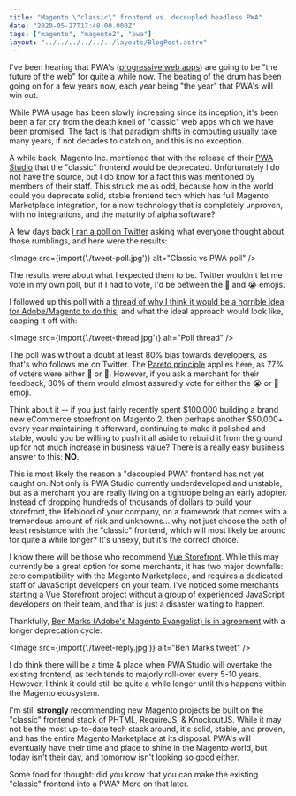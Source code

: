 ```yaml
---
title: "Magento \"classic\" frontend vs. decoupled headless PWA"
date: "2020-05-27T17:48:00.000Z"
tags: ["magento", "magento2", "pwa"]
layout: "../../../../../../layouts/BlogPost.astro"
---
```



I've been hearing that PWA's ([progressive web apps](https://en.wikipedia.org/wiki/Progressive_web_application)) are going to be "the future of the web" for quite a while now. The beating of the drum has been going on for a few years now, each year being "the year" that PWA's will win out.

While PWA usage has been slowly increasing since its inception, it's been been a far cry from the death knell of "classic" web apps which we have been promised. The fact is that paradigm shifts in computing usually take many years, if not decades to catch on, and this is no exception.

A while back, Magento Inc. mentioned that with the release of their [PWA Studio](https://magento.github.io/pwa-studio/) that the "classic" frontend would be deprecated. Unfortunately I do not have the source, but I do know for a fact this was mentioned by members of their staff. This struck me as odd, because how in the world could you deprecate solid, stable frontend tech which has full Magento Marketplace integration, for a new technology that is completely unproven, with no integrations, and the maturity of alpha software?

A few days back [I ran a poll on Twitter](https://twitter.com/markshust/status/1264193378960519169) asking what everyone thought about those rumblings, and here were the results:

<Image src={import('./tweet-poll.jpg')} alt="Classic vs PWA poll" />

The results were about what I expected them to be. Twitter wouldn't let me vote in my own poll, but if I had to vote, I'd be between the 🤔 and 😭 emojis.

I followed up this poll with a [thread of why I think it would be a horrible idea for Adobe/Magento to do this](https://twitter.com/markshust/status/1264559797313122305), and what the ideal approach would look like, capping it off with:

<Image src={import('./tweet-thread.jpg')} alt="Poll thread" />

The poll was without a doubt at least 80% bias towards developers, as that's who follows me on Twitter. The [Pareto principle](https://en.wikipedia.org/wiki/Pareto_principle) applies here, as 77% of voters were either 🙂 or 🤔. However, if you ask a merchant for their feedback, 80% of them would almost assuredly vote for either the 😭 or 🤯 emoji.

Think about it -- if you just fairly recently spent $100,000 building a brand new eCommerce storefront on Magento 2, then perhaps another $50,000+ every year maintaining it afterward, continuing to make it polished and stable, would you be willing to push it all aside to rebuild it from the ground up for not much increase in business value? There is a really easy business answer to this: **NO**.

This is most likely the reason a "decoupled PWA" frontend has not yet caught on. Not only is PWA Studio currently underdeveloped and unstable, but as a merchant you are really living on a tightrope being an early adopter. Instead of dropping hundreds of thousands of dollars to build your storefront, the lifeblood of your company, on a framework that comes with a tremendous amount of risk and unknowns... why not just choose the path of least resistance with the "classic" frontend, which will most likely be around for quite a while longer? It's unsexy, but it's the correct choice.

I know there will be those who recommend [Vue Storefront](https://www.vuestorefront.io/). While this may currently be a great option for some merchants, it has two major downfalls: zero compatibility with the Magento Marketplace, and requires a dedicated staff of JavaScript developers on your team. I've noticed some merchants starting a Vue Storefront project without a group of experienced JavaScript developers on their team, and that is just a disaster waiting to happen.

Thankfully, [Ben Marks (Adobe's Magento Evangelist) is in agreement](https://twitter.com/BenMarks/status/1264574294451015680) with a longer deprecation cycle:

<Image src={import('./tweet-reply.jpg')} alt="Ben Marks tweet" />

I do think there will be a time & place when PWA Studio will overtake the existing frontend, as tech tends to majorly roll-over every 5-10 years. However, I think it could still be quite a while longer until this happens within the Magento ecosystem.

I'm still **strongly** recommending new Magento projects be built on the "classic" frontend stack of PHTML, RequireJS, & KnockoutJS. While it may not be the most up-to-date tech stack around, it's solid, stable, and proven, and has the entire Magento Marketplace at its disposal. PWA's will eventually have their time and place to shine in the Magento world, but today isn't their day, and tomorrow isn't looking so good either.

Some food for thought: did you know that you can make the existing "classic" frontend into a PWA? More on that later.
